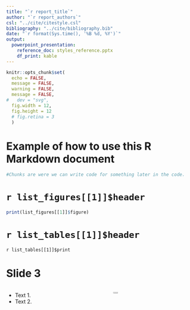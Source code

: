 ```yaml
---
title: "`r report_title`"
author: "`r report_authors`"
csl: "../cite/citestyle.csl"
bibliography: "../cite/bibliography.bib"
date: "`r format(Sys.time(), '%B %d, %Y')`"
output: 
  powerpoint_presentation:
    reference_doc: styles_reference.pptx
    df_print: kable
---
```


```r
knitr::opts_chunk$set(
  echo = FALSE,
  message = FALSE,
  warning = FALSE,
  message = FALSE,
#   dev = "svg",
  fig.width = 12,
  fig.height = 12
  # fig.retina = 3
  )
```

# Example of how to use this R Markdown document

```r
#Chunks are were we can write code for something later in the code. 


```



# `r list_figures[[1]]$header `

```r
print(list_figures[[1]]$figure)
```

# `r list_tables[[1]]$header `

`r list_tables[[1]]$print `


# Slide 3

:::::: {.columns}
::: {.column}
 - Text 1.
 - Text 2. 
:::

::: {.column}
![](../img/DeptOfCommerce.jpg){width=25%}
:::
::::::

